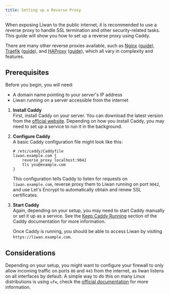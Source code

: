 ```yaml
---
title: Setting up a Reverse Proxy
---
```



When exposing Liwan to the public internet, it is recommended to use a reverse proxy to handle SSL termination and other security-related tasks. This guide will show you how to set up a reverse proxy using Caddy.

There are many other reverse proxies available, such as [Nginx](https://nginx.org/) ([guide](https://github.com/nginx-proxy/acme-companion)), [Traefik](https://traefik.io/traefik/) ([guide](https://doc.traefik.io/traefik/getting-started/install-traefik/)), and [HAProxy](https://www.haproxy.org/) ([guide](https://www.haproxy.com/blog/haproxy-and-let-s-encrypt)), which all vary in complexity and features.

## Prerequisites

Before you begin, you will need:

- A domain name pointing to your server's IP address
- Liwan running on a server accessible from the internet

<Steps>

1.  **Install Caddy**\
    First, install Caddy on your server. You can download the latest version from the [official website](https://caddyserver.com/download). Depending on how you install Caddy, you may need to set up a service to run it in the background.

2.  **Configure Caddy**\
    A basic Caddy configuration file might look like this:

    ```Caddyfile
    # /etc/caddy/Caddyfile
    liwan.example.com {
        reverse_proxy localhost:9042
        tls you@example.com
    }
    ```

    This configuration tells Caddy to listen for requests on `liwan.example.com`, reverse proxy them to Liwan running on port `9042`,
    and use Let's Encrypt to automatically obtain and renew SSL certificates.

3.  **Start Caddy**\
    Again, depending on your setup, you may need to start Caddy manually or set it up as a service.
    See the [Keep Caddy Running](https://caddyserver.com/docs/running) section of the Caddy documentation for more information.

    Once Caddy is running, you should be able to access Liwan by visiting `https://liwan.example.com`.

</Steps>

## Considerations

Depending on your setup, you might want to configure your firewall to only allow incoming traffic on ports `80` and `443` from the internet, as liwan listens on all interfaces by default.
A simple way to do this on many Linux distributions is using `ufw`, check the [official documentation](https://help.ubuntu.com/community/UFW) for more information.
